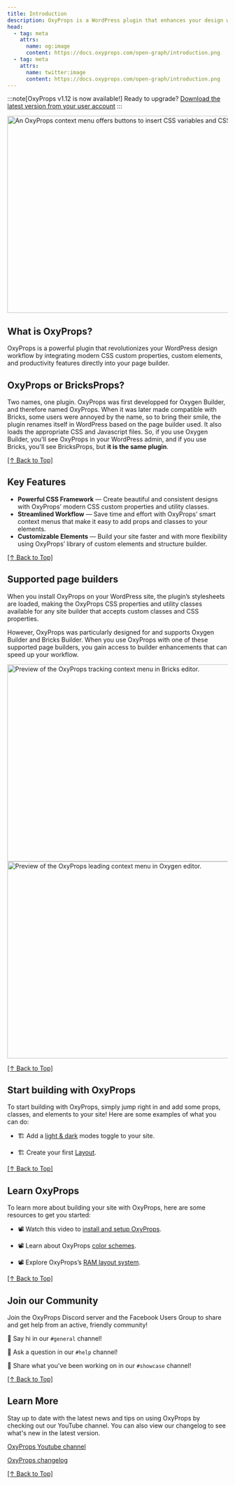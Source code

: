 ```yaml
---
title: Introduction
description: OxyProps is a WordPress plugin that enhances your design workflow by integrating modern CSS custom properties and productivity features into your page builder.
head:
  - tag: meta
    attrs:
      name: og:image
      content: https://docs.oxyprops.com/open-graph/introduction.png
  - tag: meta
    attrs:
      name: twitter:image
      content: https://docs.oxyprops.com/open-graph/introduction.png
---
```



:::note[OxyProps v1.12 is now available!]
Ready to upgrade? [Download the latest version from your user account](https://oxyprops.com/my-account/)
:::

<Image
      src={oxyLeading}
      alt="An OxyProps context menu offers buttons to insert CSS variables and CSS keywords in the Oxygen lineheight input field."
      format="avif"
      quality="mid"
      width="900"
      height="450"
    />

## What is OxyProps?

OxyProps is a powerful plugin that revolutionizes your WordPress design workflow by integrating modern CSS custom properties, custom elements, and productivity features directly into your page builder.

## OxyProps or BricksProps?

Two names, one plugin. OxyProps was first developped for Oxygen Builder, and therefore named OxyProps. When it was later made compatible with Bricks, some users were annoyed by the name, so to bring their smile, the plugin renames itself in WordPress based on the page builder used. It also loads the appropriate CSS and Javascript files. So, if you use Oxygen Builder, you'll see OxyProps in your WordPress admin, and if you use Bricks, you'll see BricksProps, but **it is the same plugin**.

[[↑ Back to Top]](#\_top)

## Key Features

- **Powerful CSS Framework** — Create beautiful and consistent designs with OxyProps’ modern CSS custom properties and utility classes.
- **Streamlined Workflow** — Save time and effort with OxyProps’ smart context menus that make it easy to add props and classes to your elements.
- **Customizable Elements** — Build your site faster and with more flexibility using OxyProps’ library of custom elements and structure builder.

[[↑ Back to Top]](#\_top)

## Supported page builders

When you install OxyProps on your WordPress site, the plugin’s stylesheets are loaded, making the OxyProps CSS properties and utility classes available for any site builder that accepts custom classes and CSS properties.

However, OxyProps was particularly designed for and supports Oxygen Builder and Bricks Builder. When you use OxyProps with one of these supported page builders, you gain access to builder enhancements that can speed up your workflow.

<Tabs>
  <TabItem label="Bricks">
    <Image
      src={brxTracking}
      alt="Preview of the OxyProps tracking context menu in Bricks editor."
      format="avif"
      quality="mid"
      width="900"
      height="450"
    />
  </TabItem>
  <TabItem label="Oxygen">
    <Image
      src={oxyLeading}
      alt="Preview of the OxyProps leading context menu in Oxygen editor."
      format="avif"
      quality="mid"
      width="900"
      height="450"
    />
  </TabItem>
</Tabs>

[[↑ Back to Top]](#\_top)

## Start building with OxyProps

To start building with OxyProps, simply jump right in and add some props, classes, and elements to your site! Here are some examples of what you can do:

- 🏗️ Add a [light & dark](/en/features/custom-elements/) modes toggle to your site.

- 🏗️ Create your first [Layout](/en/framework/layouts/).

[[↑ Back to Top]](#\_top)

## Learn OxyProps

To learn more about building your site with OxyProps, here are some resources to get you started:

- 📽 Watch this video to [install and setup OxyProps](https://youtu.be/WffqhZojpYY).

- 📽 Learn about OxyProps [color schemes](https://youtu.be/35HkgbYpNKg).

- 📽 Explore OxyProps’s [RAM layout system](https://youtu.be/YIQYtykjsLg).

[[↑ Back to Top]](#\_top)

## Join our Community

Join the OxyProps Discord server and the Facebook Users Group to share and get help from an active, friendly community!

💬 Say hi in our `#general` channel!

💬 Ask a question in our `#help` channel!

💬 Share what you've been working on in our `#showcase` channel!

[[↑ Back to Top]](#\_top)

## Learn More

Stay up to date with the latest news and tips on using OxyProps by checking out our YouTube channel. You can also view our changelog to see what's new in the latest version.

[OxyProps Youtube channel](https://www.youtube.com/channel/UCKxy30xZGZlCEF23R7Y5hYA/)

[OxyProps changelog](https://feedback.oxyprops.com/changelog)

[[↑ Back to Top]](#\_top)